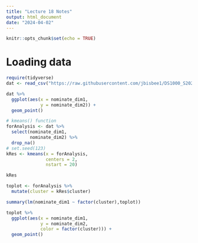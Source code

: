 ```yaml
---
title: "Lecture 18 Notes"
output: html_document
date: "2024-04-02"
---
```


```r
knitr::opts_chunk$set(echo = TRUE)
```

# Loading data

```r
require(tidyverse)
dat <- read_csv("https://raw.githubusercontent.com/jbisbee1/DS1000_S2024/main/data/H097_members.csv")

dat %>%
  ggplot(aes(x = nominate_dim1,
             y = nominate_dim2)) + 
  geom_point()

# kmeans() function
forAnalysis <- dat %>%
  select(nominate_dim1,
         nominate_dim2) %>%
  drop_na()
# set.seed(123)
kRes <- kmeans(x = forAnalysis,
               centers = 2,
               nstart = 20)

kRes

toplot <- forAnalysis %>%
  mutate(cluster = kRes$cluster)

summary(lm(nominate_dim1 ~ factor(cluster),toplot))

toplot %>%
  ggplot(aes(x = nominate_dim1,
             y = nominate_dim2,
             color = factor(cluster))) + 
  geom_point()
```


